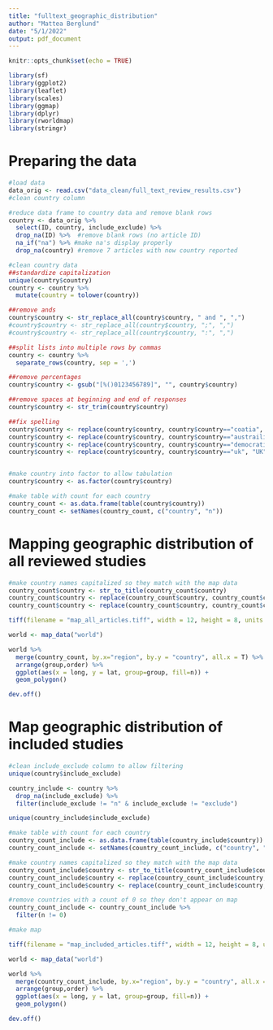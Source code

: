 ```yaml
---
title: "fulltext_geographic_distribution"
author: "Mattea Berglund"
date: "5/1/2022"
output: pdf_document
---
```


```r
knitr::opts_chunk$set(echo = TRUE)
```

```r
library(sf)
library(ggplot2)
library(leaflet)
library(scales)
library(ggmap)
library(dplyr)
library(rworldmap)
library(stringr)
```

# Preparing the data
```r
#load data
data_orig <- read.csv("data_clean/full_text_review_results.csv")
#clean country column

#reduce data frame to country data and remove blank rows
country <- data_orig %>% 
  select(ID, country, include_exclude) %>% 
  drop_na(ID) %>%  #remove blank rows (no article ID)
  na_if("na") %>% #make na's display properly 
  drop_na(country) #remove 7 articles with now country reported

#clean country data
##standardize capitalization
unique(country$country)
country <- country %>% 
  mutate(country = tolower(country))

##remove ands
country$country <- str_replace_all(country$country, " and ", ",") 
#country$country <- str_replace_all(country$country, ";", ",") 
#country$country <- str_replace_all(country$country, ":", ",") 

##split lists into multiple rows by commas 
country <- country %>% 
  separate_rows(country, sep = ',')

##remove percentages
country$country <- gsub("[%()0123456789]", "", country$country)

##remove spaces at beginning and end of responses
country$country <- str_trim(country$country)

##fix spelling
country$country <- replace(country$country, country$country=="coatia", "croatia")
country$country <- replace(country$country, country$country=="austrailia", "australia")
country$country <- replace(country$country, country$country=="democratic republic of congo", "democratic republic of the congo")
country$country <- replace(country$country, country$country=="uk", "UK")


#make country into factor to allow tabulation
country$country <- as.factor(country$country)

#make table with count for each country
country_count <- as.data.frame(table(country$country))
country_count <- setNames(country_count, c("country", "n"))
```

# Mapping geographic distribution of all reviewed studies
```r

#make country names capitalized so they match with the map data
country_count$country <- str_to_title(country_count$country)
country_count$country <- replace(country_count$country, country_count$country=="Usa", "USA")
country_count$country <- replace(country_count$country, country_count$country=="Democratic Republic Of The Congo", "Democratic Republic of the Congo")

tiff(filename = "map_all_articles.tiff", width = 12, height = 8, units = "in", res = 300)

world <- map_data("world")

world %>% 
  merge(country_count, by.x="region", by.y = "country", all.x = T) %>% 
  arrange(group,order) %>% 
  ggplot(aes(x = long, y = lat, group=group, fill=n)) +
  geom_polygon()

dev.off()

```

# Map geographic distribution of included studies
```r
#clean include_exclude column to allow filtering
unique(country$include_exclude)

country_include <- country %>% 
  drop_na(include_exclude) %>% 
  filter(include_exclude != "n" & include_exclude != "exclude")

unique(country_include$include_exclude)

#make table with count for each country
country_count_include <- as.data.frame(table(country_include$country))
country_count_include <- setNames(country_count_include, c("country", "n"))

#make country names capitalized so they match with the map data
country_count_include$country <- str_to_title(country_count_include$country)
country_count_include$country <- replace(country_count_include$country, country_count_include$country=="Usa", "USA")
country_count_include$country <- replace(country_count_include$country, country_count_include$country=="Democratic Republic Of The Congo", "Democratic Republic of the Congo")

#remove countries with a count of 0 so they don't appear on map
country_count_include <- country_count_include %>% 
  filter(n != 0)

#make map

tiff(filename = "map_included_articles.tiff", width = 12, height = 8, units = "in", res = 300)

world <- map_data("world")

world %>% 
  merge(country_count_include, by.x="region", by.y = "country", all.x = T) %>% 
  arrange(group,order) %>% 
  ggplot(aes(x = long, y = lat, group=group, fill=n)) +
  geom_polygon()

dev.off()
```

